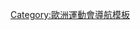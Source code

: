 {{Navbox with columns
| name       = 歐洲運動會主辦城市
| title      = [[歐洲運動會]]主辦城市
| bodyclass  = hlist
| group1     = 夏季
| list1      = 
* '''[[2015年歐洲運動會|2015]]：'''{{flagicon|AZE}} [[巴庫]]
* '''[[2019年歐洲運動會|2019]]：'''{{flagicon|BLR}} [[明斯克]]
}}<noinclude>
[[Category:歐洲運動會導航模板]]
</noinclude>